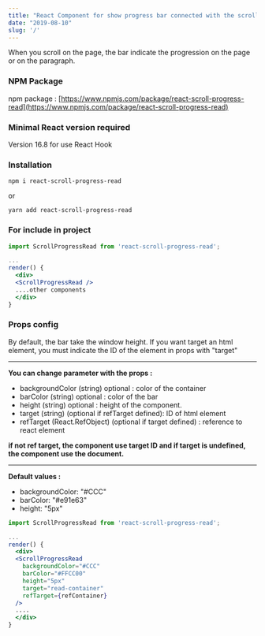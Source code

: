```yaml
---
title: "React Component for show progress bar connected with the scroll."
date: "2019-08-10"
slug: '/'
---
```



When you scroll on the page, the bar indicate the progression on the page or on the paragraph.
<br />
<ExampleList />


### NPM Package

npm package : [https://www.npmjs.com/package/react-scroll-progress-read](https://www.npmjs.com/package/react-scroll-progress-read)

### Minimal React version required

Version 16.8 for use React Hook

### Installation

```shell
npm i react-scroll-progress-read
```
or
```shell
yarn add react-scroll-progress-read
```


### For include in project

```jsx
import ScrollProgressRead from 'react-scroll-progress-read';

...
render() {
  <div>
  <ScrollProgressRead />
  ....other components
  </div>
}
```

### Props config

By default, the bar take the window height. If you want target an html element, you must indicate the ID of the element in props with "target"

---

**You can change parameter with the props :**

- backgroundColor (string) optional : color of the container
- barColor (string) optional : color of the bar
- height (string) optional : height of the component.
- target (string) (optional if refTarget defined): ID of html element
- refTarget (React.RefObject) (optional if target defined) : reference to react element

**if not ref target, the component use target ID and if target is undefined, the component use the document.**

---

**Default values :**

- backgroundColor: "#CCC"
- barColor: "#e91e63"
- height: "5px"


```jsx
import ScrollProgressRead from 'react-scroll-progress-read';

...
render() {
  <div>
  <ScrollProgressRead
    backgroundColor="#CCC"
    barColor="#FFCC00"
    height="5px"
    target="read-container"
    refTarget={refContainer}
  />
  ....
  </div>
}
```

<div style={{margin: 0, padding: 0, position: 'fixed', left: 0, top: 0}}>
    <ScrollProgressRead />
</div>
